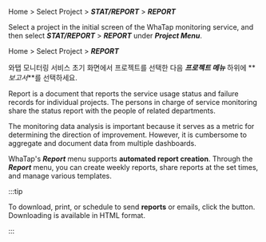<Xclude product='browser'>

Home > Select Project > **_STAT/REPORT_** > **_REPORT_**

Select a project in the initial screen of the WhaTap monitoring service, and then select **_STAT/REPORT_** > **_REPORT_** under **_Project Menu_**. 

</Xclude>

<InDoc product='browser'>

Home > Select Project > **_REPORT_**

와탭 모니터링 서비스 초기 화면에서 프로젝트를 선택한 다음 **_프로젝트 메뉴_** 하위에 **_보고서_**를 선택하세요. 

</InDoc>

Report is a document that reports the service usage status and failure records for individual projects. The persons in charge of service monitoring share the status report with the people of related departments.

The monitoring data analysis is important because it serves as a metric for determining the direction of improvement. However, it is cumbersome to aggregate and document data from multiple dashboards.  

WhaTap's **_Report_** menu supports **automated report creation**. Through the **_Report_** menu, you can create weekly reports, share reports at the set times, and manage various templates.

:::tip

To download, print, or schedule to send **reports** or emails, click the button. Downloading is available in HTML format.

:::
